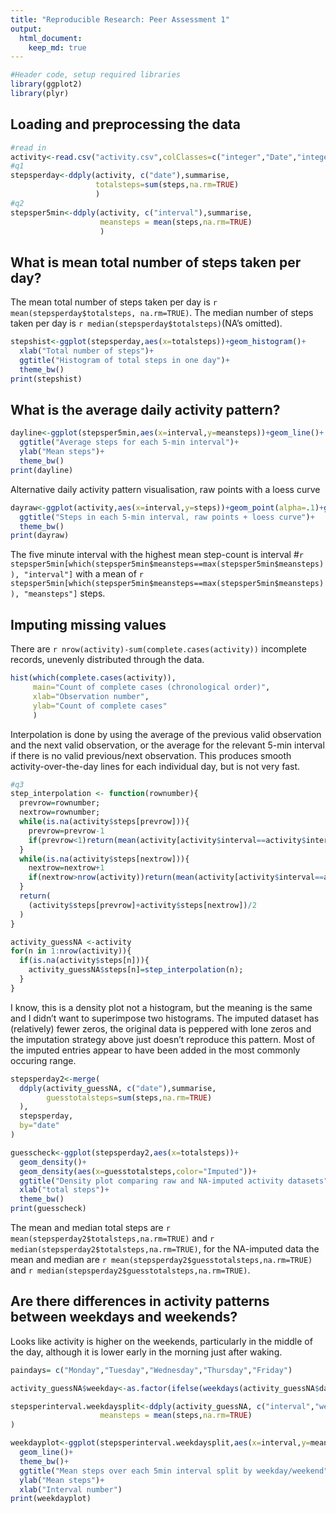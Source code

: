 ```yaml
---
title: "Reproducible Research: Peer Assessment 1"
output: 
  html_document:
    keep_md: true
---
```


```r
#Header code, setup required libraries
library(ggplot2)
library(plyr)
```

## Loading and preprocessing the data
```r
#read in
activity<-read.csv("activity.csv",colClasses=c("integer","Date","integer"))
#q1
stepsperday<-ddply(activity, c("date"),summarise,
                   totalsteps=sum(steps,na.rm=TRUE)
                   )
#q2
stepsper5min<-ddply(activity, c("interval"),summarise,
                    meansteps = mean(steps,na.rm=TRUE)
                    )

```

## What is mean total number of steps taken per day?

The mean total number of steps taken per day is `r mean(stepsperday$totalsteps, na.rm=TRUE)`.  The median number of steps taken per day is `r median(stepsperday$totalsteps)`(NA's omitted).

```r
stepshist<-ggplot(stepsperday,aes(x=totalsteps))+geom_histogram()+
  xlab("Total number of steps")+
  ggtitle("Histogram of total steps in one day")+
  theme_bw()
print(stepshist)
```

## What is the average daily activity pattern?
```r
dayline<-ggplot(stepsper5min,aes(x=interval,y=meansteps))+geom_line()+
  ggtitle("Average steps for each 5-min interval")+
  ylab("Mean steps")+
  theme_bw()
print(dayline)
```

Alternative daily activity pattern visualisation, raw points with a loess curve

```r
dayraw<-ggplot(activity,aes(x=interval,y=steps))+geom_point(alpha=.1)+geom_smooth()+
  ggtitle("Steps in each 5-min interval, raw points + loess curve")+
  theme_bw()
print(dayraw)
```

The five minute interval with the highest mean step-count is interval #`r stepsper5min[which(stepsper5min$meansteps==max(stepsper5min$meansteps)), "interval"]` with a mean of `r stepsper5min[which(stepsper5min$meansteps==max(stepsper5min$meansteps)), "meansteps"]` steps.  

## Imputing missing values

There are `r nrow(activity)-sum(complete.cases(activity))` incomplete records, unevenly distributed through the data.

```r
hist(which(complete.cases(activity)),
     main="Count of complete cases (chronological order)",
     xlab="Observation number",
     ylab="Count of complete cases"
     )

```
 
Interpolation is done by using the average of the previous valid observation and the next valid observation, or the average for the relevant 5-min interval if there is no valid previous/next observation. This produces smooth activity-over-the-day lines for each individual day, but is not very fast.
 
```r
#q3
step_interpolation <- function(rownumber){
  prevrow=rownumber;
  nextrow=rownumber;
  while(is.na(activity$steps[prevrow])){
    prevrow=prevrow-1
    if(prevrow<1)return(mean(activity[activity$interval==activity$interval[rownumber],"steps"],na.rm=TRUE))
  }
  while(is.na(activity$steps[nextrow])){
    nextrow=nextrow+1
    if(nextrow>nrow(activity))return(mean(activity[activity$interval==activity$interval[rownumber],"steps"],na.rm=TRUE))
  }
  return(
    (activity$steps[prevrow]+activity$steps[nextrow])/2
  )
}

activity_guessNA <-activity
for(n in 1:nrow(activity)){
  if(is.na(activity$steps[n])){
    activity_guessNA$steps[n]=step_interpolation(n);
  }
}
```

I know, this is a density plot not a histogram, but the meaning is the same and I didn't want to superimpose two histograms. The imputed dataset has (relatively) fewer zeros, the original data is peppered with lone zeros and the imputation strategy above just doesn't reproduce this pattern. Most of the imputed entries appear to have been added in the most commonly occuring range.

```r
stepsperday2<-merge(
  ddply(activity_guessNA, c("date"),summarise,
        guesstotalsteps=sum(steps,na.rm=TRUE)
  ),
  stepsperday,
  by="date"
)

guesscheck<-ggplot(stepsperday2,aes(x=totalsteps))+
  geom_density()+
  geom_density(aes(x=guesstotalsteps,color="Imputed"))+
  ggtitle("Density plot comparing raw and NA-imputed activity datasets")+
  xlab("total steps")+
  theme_bw()
print(guesscheck)
```

The mean and median total steps are `r mean(stepsperday2$totalsteps,na.rm=TRUE)` and `r median(stepsperday2$totalsteps,na.rm=TRUE)`, for the NA-imputed data the mean and median are  `r mean(stepsperday2$guesstotalsteps,na.rm=TRUE)` and `r median(stepsperday2$guesstotalsteps,na.rm=TRUE)`. 

## Are there differences in activity patterns between weekdays and weekends?

Looks like activity is higher on the weekends, particularly in the middle of the day, although it is lower early in the morning just after waking.

```r
paindays= c("Monday","Tuesday","Wednesday","Thursday","Friday")

activity_guessNA$weekday<-as.factor(ifelse(weekdays(activity_guessNA$date)%in%paindays,"weekday","weekend"))

stepsperinterval.weekdaysplit<-ddply(activity_guessNA, c("interval","weekday"),summarise,
                    meansteps = mean(steps,na.rm=TRUE)
)

weekdayplot<-ggplot(stepsperinterval.weekdaysplit,aes(x=interval,y=meansteps,color=weekday))+
  geom_line()+
  theme_bw()+
  ggtitle("Mean steps over each 5min interval split by weekday/weekend")+
  ylab("Mean steps")+
  xlab("Interval number")
print(weekdayplot)
```

